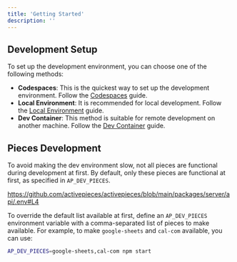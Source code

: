 ```yaml
---
title: 'Getting Started'
description: ''
---
```


## Development Setup 

To set up the development environment, you can choose one of the following methods:

- **Codespaces**: This is the quickest way to set up the development environment. Follow the [Codespaces](./codespaces) guide.
- **Local Environment**: It is recommended for local development. Follow the [Local Environment](./local) guide.
- **Dev Container**: This method is suitable for remote development on another machine. Follow the [Dev Container](./dev-container) guide.


## Pieces Development

To avoid making the dev environment slow, not all pieces are functional during development at first. By default, only these pieces are functional at first, as specified in `AP_DEV_PIECES`.

https://github.com/activepieces/activepieces/blob/main/packages/server/api/.env#L4

To override the default list available at first, define an `AP_DEV_PIECES` environment variable with a comma-separated list of pieces to make available. For example, to make `google-sheets` and `cal-com` available, you can use:

```sh
AP_DEV_PIECES=google-sheets,cal-com npm start
```
